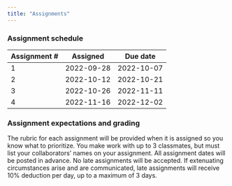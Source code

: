 ```yaml
---
title: "Assignments"
---
```



### Assignment schedule

| Assignment # | Assigned   | Due date   |
|----------------------|------------|------------|
| 1   | 2022-09-28 | 2022-10-07 |
| 2   | 2022-10-12 | 2022-10-21 |
| 3   | 2022-10-26 | 2022-11-11 |
| 4   | 2022-11-16 | 2022-12-02 |

### Assignment expectations and grading

The rubric for each assignment will be provided when it is assigned so you know what to prioritize. You make work with up to 3 classmates, but must list your collaborators’ names on your assignment. All assignment dates will be posted in advance. No late assignments will be accepted. If extenuating circumstances arise and are communicated, late assignments will receive 10% deduction per day, up to a maximum of 3 days.  

### 
